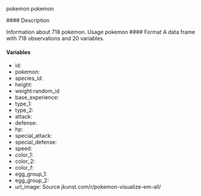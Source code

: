 pokemon
pokemon

 #### Description 

Information about 718 pokemon.
Usage
pokemon
#### Format
A data frame with 718 observations and 20 variables.

#### Variables
* id:
* pokemon:
* species_id:
* height:
* weight:random_id
* base_experience:
* type_1:
* type_2:
* attack:
* defense:
* hp:
* special_attack:
* special_defense:
* speed:
* color_1:
* color_2:
* color_f:
* egg_group_1:
* egg_group_2:
* url_image:
Source
jkunst.com/r/pokemon-visualize-em-all/
